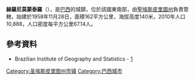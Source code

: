 {{coord|20|47|20|S|41|23|42|W|scale:30000|display=title}}

'''赫羅尼莫蒙泰羅'''（{{lang-pt|Jerônimo Monteiro}}），是[[巴西|巴西]]的城鎮，位於該國東南部，由[[聖埃斯皮里圖州|聖埃斯皮里圖州]]負責管轄，始建於1958年11月28日，面積162平方公里，海拔高度140米，2010年人口10,888，人口密度每平方公里67.14人。

==參考資料==
*Brazilian Institute of Geography and Statistics - [http://www.ibge.gov.br/cidadesat/default.php] {{Wayback|url=http://www.ibge.gov.br/cidadesat/default.php |date=20080611095922 }}

{{Brazil-geo-stub}}
{{聖埃斯皮里圖州市鎮}}
[[Category:圣埃斯皮里图州市镇|Category:圣埃斯皮里图州市镇]]
[[Category:巴西城市|Category:巴西城市]]